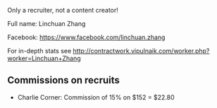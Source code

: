 Only a recruiter, not a content creator!

Full name: Linchuan Zhang

Facebook: https://www.facebook.com/linchuan.zhang

For in-depth stats see http://contractwork.vipulnaik.com/worker.php?worker=Linchuan+Zhang

== Commissions on recruits ==

* Charlie Corner: Commission of 15% on $152 = $22.80
